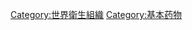 {{Commonscat|World Health Organization essential medicines}}

[[Category:世界衛生組織|Category:世界衛生組織]]
[[Category:基本药物|Category:基本药物]]